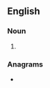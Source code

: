 ==English==

===Noun===
{{head|en|noun form}}

# {{plural of|perp|lang=en}}

===Anagrams===
* {{anagrams|en|a=epprs|Repps|SPREP|preps|repps}}